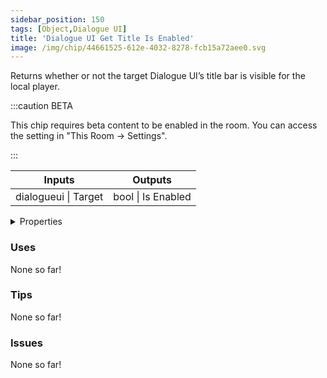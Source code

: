 ```yaml
---
sidebar_position: 150
tags: [Object,Dialogue UI]
title: 'Dialogue UI Get Title Is Enabled'
image: /img/chip/44661525-612e-4032-8278-fcb15a72aee0.svg
---
```


Returns whether or not the target Dialogue UI’s title bar is visible for the local player.

:::caution BETA

This chip requires beta content to be enabled in the room. You can access the setting in "This Room -> Settings".

:::

<IChip uuid="44661525-612e-4032-8278-fcb15a72aee0"/>

<table><thead><tr><th>Inputs</th><th>Outputs</th></tr></thead><tbody><tr><td>dialogueui | Target</td><td>bool | Is Enabled</td></tr></tbody></table>

<details>
  <summary>Properties</summary>
  <div>
    <div>
    <table>
      <tbody>
        <tr>
          <td>Is beta required?</td>
          <td>Yes</td>
        </tr>
        <tr>
          <td>Is chip a trolling risk?</td>
          <td>No</td>
        </tr>
        <tr>
          <td>Is chip a role assignment risk?</td>
          <td>No</td>
        </tr>
        <tr>
          <td>Chip UUID</td>
          <td>44661525-612e-4032-8278-fcb15a72aee0</td>
        </tr>
        <tr>
          <td>Room availability</td>
          <td>Available everywhere</td>
        </tr>
      </tbody>
    </table>
    </div>
  </div>
</details>

### Uses

None so far!

### Tips

None so far!

### Issues

None so far!
